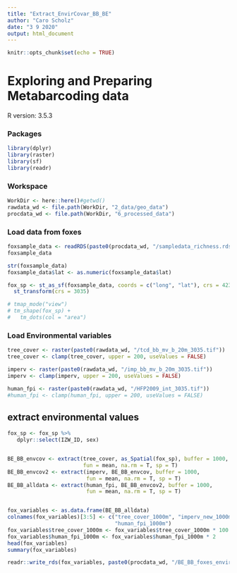 ---
title: "Extract_EnvirCovar_BB_BE"
author: "Caro Scholz"
date: "3 9 2020"
output: html_document
---


```{r setup, include=FALSE}
knitr::opts_chunk$set(echo = TRUE)
```

# Exploring and Preparing Metabarcoding data

R version: 3.5.3

### Packages
```{r}
library(dplyr)
library(raster)
library(sf)
library(readr)
```


### Workspace
```{r}
WorkDir <- here::here()#getwd()
rawdata_wd <- file.path(WorkDir, "2_data/geo_data")
procdata_wd <- file.path(WorkDir, "6_processed_data")
```


### Load data from foxes
```{r}
foxsample_data <- readRDS(paste0(procdata_wd, "/sampledata_richness.rds"))
foxsample_data

str(foxsample_data)
foxsample_data$lat <- as.numeric(foxsample_data$lat)

fox_sp <- st_as_sf(foxsample_data, coords = c("long", "lat"), crs = 4236) %>%
  st_transform(crs = 3035)

# tmap_mode("view")
# tm_shape(fox_sp) +
#   tm_dots(col = "area")

```

### Load Environmental variables
```{r}

tree_cover <- raster(paste0(rawdata_wd, "/tcd_bb_mv_b_20m_3035.tif")) 
tree_cover <- clamp(tree_cover, upper = 200, useValues = FALSE)

imperv <- raster(paste0(rawdata_wd, "/imp_bb_mv_b_20m_3035.tif"))
imperv <- clamp(imperv, upper = 200, useValues = FALSE)

human_fpi <- raster(paste0(rawdata_wd, "/HFP2009_int_3035.tif"))
#human_fpi <- clamp(human_fpi, upper = 200, useValues = FALSE)
```



## extract environmental values

```{r}
fox_sp <- fox_sp %>%
   dplyr::select(IZW_ID, sex)


BE_BB_envcov <- extract(tree_cover, as_Spatial(fox_sp), buffer = 1000,
                        fun = mean, na.rm = T, sp = T)
BE_BB_envcov2 <- extract(imperv, BE_BB_envcov, buffer = 1000,
                         fun = mean, na.rm = T, sp = T)
BE_BB_alldata <- extract(human_fpi, BE_BB_envcov2, buffer = 1000,
                         fun = mean, na.rm = T, sp = T)


fox_variables <- as.data.frame(BE_BB_alldata)
colnames(fox_variables)[3:5] <- c("tree_cover_1000m", "imperv_new_1000m",
                                  "human_fpi_1000m")
fox_variables$tree_cover_1000m <- fox_variables$tree_cover_1000m * 100
fox_variables$human_fpi_1000m <- fox_variables$human_fpi_1000m * 2
head(fox_variables)
summary(fox_variables)
```
```{r}
readr::write_rds(fox_variables, paste0(procdata_wd, "/BE_BB_foxes_envir_variables_epsg3035.rds"))
```

